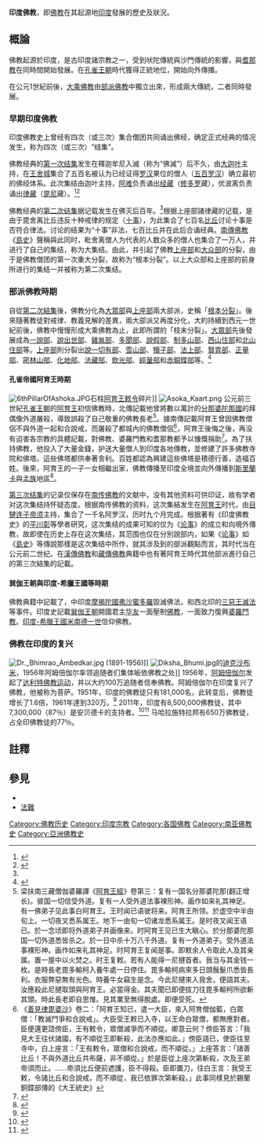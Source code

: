 {{佛教}}
'''印度佛教'''，即[[佛教|佛教]]在其起源地[[印度|印度]]發展的歷史及狀況。

==概論==
佛教起源於印度，是古印度諸宗教之一，受到吠陀傳統與沙門傳統的影響，與[[耆那教|耆那教]]在同時間開始發展。在[[孔雀王朝|孔雀王朝]]時代獲得正統地位，開始向外傳播。

在公元1世紀前後，[[大乘佛教|大乘佛教]]由[[部派佛教|部派佛教]]中獨立出來，形成兩大傳統，二者同時發展。
=== 早期印度佛教 ===
{{see also|初期佛教|第一次结集|第二次结集}}
印度佛教史上曾经有四次（或三次）集合僧团共同诵出佛经，确定正式经典的情况发生，称为四次（或三次）“结集”。

佛教经典的[[第一次结集|第一次结集]]发生在釋迦牟尼入滅（称为“佛滅”）后不久，由[[迦叶|大迦叶]]主持，在[[王舍城|王舍城]]集合了五百名被认为已经证得[[阿罗汉|罗汉]]果位的僧人（[[五百罗汉|五百罗汉]]）确立最初的佛经体系。此次集结由迦叶主持，[[阿难|阿难]]负责诵出[[经藏|经藏]]（[[修多罗|修多罗]]藏），优波离负责诵出[[律藏|律藏]]（[[毘尼|毘尼]]藏）。<ref name="fgs1">{{cite web|url=http://www.fgs.org.tw/master/masterA/books/biography/disciple/06.htm|title=大迦葉－頭陀第一|3=|publisher=佛光山全球資訊網|accessdate=2009-02-16|deadurl=yes|archiveurl=https://web.archive.org/web/20090914161436/http://www.fgs.org.tw/master/masterA/books/biography/disciple/06.htm|archivedate=2009-09-14}}</ref><ref name="fj-lib-2">{{cite web|url=http://big5.jiexieyin.org/show.aspx?page=3&id=3241&cid=147|title=佛光教科書第四冊 -- 佛教史 第二課　經典的結集|author=佛光山宗務委員|publisher=佛教圖書館|accessdate=2009-02-16|deadurl=yes|archiveurl=https://web.archive.org/web/20120114171722/http://big5.jiexieyin.org/show.aspx?page=3&id=3241&cid=147|archivedate=2012-01-14}}</ref>

佛教经典的[[第二次结集|第二次结集]]据记载发生在佛灭后百年。<ref name="fj-lib-2" />根据上座部諸律藏的记载，是由于毘舍离比丘违反十种戒律的规定（[[十事|十事]]），为此集合了七百名[[比丘|比丘]]讨论十事是否符合律法。讨论的结果为“十事”非法，七百比丘并在此后合诵经典。[[南傳佛教|南傳佛教]]《[[島史|島史]]》聲稱與此同时，毗舍离僧人为代表的人数众多的僧人也集合了一万人，并进行了自己的集结，称为大集结。由此，并引起了佛教[[上座部|上座部]]和[[大众部|大众部]]的分裂，由于是佛教僧团的第一次重大分裂，故称为“根本分裂”。以上大众部和上座部的前身所进行的集结一并被称为第二次集结。

=== 部派佛教時期 ===
{{main|部派佛教}}

自從[[第二次結集|第二次結集]]後，佛教分化為[[大眾部|大眾部]]與[[上座部|上座部]]兩大部派，史稱「[[根本分裂|根本分裂]]」。後來隨著教徒對戒律、教義見解的差異，兩大部派又再度分化，大約持續到西元一世紀前後，佛教中慢慢形成大乘佛教為止，此即所謂的「枝末分裂」。[[大眾部|大眾部]]先後發展成為[[一說部|一說部]]、[[說出世部|說出世部]]、[[雞胤部|雞胤部]]、[[多聞部|多聞部]]、[[說假部|說假部]]、[[制多山部|制多山部]]、[[西山住部|西山住部]]和[[北山住部|北山住部]]等。[[上座部|上座部]]則分裂出[[說一切有部|說一切有部]]、[[雪山部|雪山部]]、[[犢子部|犢子部]]、[[法上部|法上部]]、[[賢胄部|賢胄部]]、[[正量部|正量部]]、[[密林山部|密林山部]]、[[化地部|化地部]]、[[法藏部|法藏部]]、[[飲光部|飲光部]]、[[經量部|經量部]]和[[赤銅鍱部|赤銅鍱部]]等。<ref name="cuhk">{{cite web| language=zh-tw| publisher=香港中文大學| title=異部宗輪論| url=http://arts.cuhk.edu.hk/~hkshp/bclassic/indian/vasumitra.txt| author=唐玄奘| date=| accessdate=| deadurl=yes| archiveurl=https://web.archive.org/web/20090625041850/http://arts.cuhk.edu.hk/~hkshp/bclassic/indian/vasumitra.txt| archivedate=2009-06-25}}</ref>

==== 孔雀帝國阿育王時期 ====
[[File:6thPillarOfAshoka.JPG|thumb]]石柱[[阿育王敕令|阿育王敕令]]碎片]]
[[File:Asoka_Kaart.png|thumb]]
{{see also|孔雀王朝|阿育王|第三次结集}}
公元前三世紀[[孔雀王朝|孔雀王朝]]的[[阿育王|阿育王]]初信佛教時，北傳記載他曾將數以萬計的[[分那婆陀那國|分那婆陀那國]]的拜偶像外道屠殺，導致誤殺了自己敬重的佛教長老<ref>梁扶南三藏僧伽婆羅譯《[[阿育王經|阿育王經]]》卷第三：复有一国名分那婆陀那(翻正增长)。彼国一切信受外道。复有一人受外道法事裸形神。画作如来礼其神足。有一佛弟子见此事白阿育王。王时闻已语驶将来。阿育王所领。於虚空中半由旬上。一切夜叉悉系属王。地下一由旬一切诸龙悉系属王。是时夜叉闻王语已。於一念顷即将外道弟子并画像来。时阿育王见已生大瞋心。於分那婆陀那国一切外道悉皆杀之。於一日中杀十万八千外道。复有一外道弟子。受外道法事裸形神。画作如来礼其神足。时阿育王复闻是事。即敕余人令取此人及其亲属。置一屋中以火焚之。时王复敕。若有人能得一尼揵首者。我当与其金钱一枚。是時長老毘多輸柯入養牛處一日停住。毘多輸柯病來多日頭鬚髮爪悉皆長利。衣服弊惡無有光色。時養牛女竊生是念。今此尼揵來入我舍。便語其夫。汝應殺此尼揵取頭與阿育王。必當得金。其夫聞已即便拔刀往毘多輸柯所欲斬其頭。時此長老即自思惟。見其業至無得脫處。即便受死。</ref>。據南傳記載阿育王曾因佛教僧侶不與外道一起和合說戒，而屠殺了都城內的佛教僧侶<ref>《[[善見律毘婆沙|善見律毘婆沙]]》卷二：「阿育王知已，遣一大臣，來入阿育僧伽藍，白眾僧：「教滅鬥爭和合說戒」。大臣受王敕已入寺，以王命白眾僧，都無應對者。臣便還更諮傍臣，王有敕令，眾僧滅爭而不順從。卿意云何？傍臣答言：「我見大王往伏諸國，有不順從王即斬殺，此法亦應如此。」傍臣語已，使臣往至寺中，白上座言：「王有敕令，眾僧和合說戒，而不順從。」上座答言：「諸善比丘！不與外道比丘共布薩，非不順從。」於是臣從上座次第斬殺，次及王弟帝須而止。……帝須比丘便前遮護，臣不得殺。臣即置刀，往白王言：我受王敕，令諸比丘和合說戒，而不順從，我已依罪次第斬殺。」此事同樣見於錫蘭銅鍱部傳的《大王統史》</ref>，阿育王後悔之後，再没有迫害各宗教的具體記載，對佛教、婆羅門教和耆那教都予以慷慨捐助<ref name="shijiezongjiao">{{cite book | language =zh-tw | author=陳國典 | coauthors = | title=世界宗教大觀  | url= | date= | location= | publisher=showwe technology limited | id= | isbn=9789866732201 | pages= }}</ref>。為了扶持佛教，他投入了大量金錢，护送大量僧人到印度各地傳教，並修建了許多佛教寺院和佛塔。這些佛塔都供奉著舎利。百姓都認為興建這些佛塔是積德行善，造福百姓。後來，阿育王的一子一女相繼出家，佛教傳播至印度全境並向外傳播到[[斯里蘭卡|斯里蘭卡]]與[[孟族|孟族]]地區<ref name="zhgfj">{{cite book | language =zh-tw | author=夏傳才 | coauthors = | title=中國佛教圖鑑 | url= | date= | location= | publisher=知書房出版集團 | id= | isbn=9789866874314 | pages= }}</ref>。

[[第三次结集|第三次结集]]的记录仅保存在[[南传佛教|南传佛教]]的文献中，没有其他资料可供印证，故有学者对这次集结持怀疑态度。根据南传佛教的资料，这次集結发生在[[阿育王|阿育王]]时代，由[[目犍连子帝须|目犍连子帝须]]主持，集合了一千名阿罗汉，历时九个月完成。根据著有《印度佛教史》的[[平川彰|平川彰]]等學者研究，这次集结的成果可知的仅为《[[论事|论事]]》的成立和向境外傳教，故即使在历史上存在这次集结，其范围也仅在分別說部内，如果《[[论事|论事]]》如《[[島史|島史]]》等傳說那樣是这次集结中所作，就其涉及到的部派觀點而言，其时代当在公元前二世纪。在[[漢傳佛教|漢傳佛教]]和[[藏傳佛教|藏傳佛教]]典籍中也有著阿育王時代其他部派進行自己的第三次結集的記載。

====巽伽王朝與印度-希臘王國等時期 ====
{{seealso|巽伽王朝|印度-希臘王國|彌蘭王問經}}
佛教典籍中記載了，中印度[[摩揭陀國|摩揭陀國]][[弗沙蜜多羅|弗沙蜜多羅]]毀滅佛法，和西北印的[[三惡王滅法|三惡王滅法]]等事件。印度史記載[[巽伽王朝|巽伽王朝]]開國君主[[华友|华友]]一面壓制[[佛教|佛教]]，一面致力復興[[婆羅門教|婆羅門教]]。[[印度-希臘王國|印度-希臘王國]][[米南德一世|米南德一世]]信仰佛教。

===佛教在印度的复兴===
[[File:Dr._Bhimrao_Ambedkar.jpg|thumb]] (1891-1956)]]
[[File:Diksha_Bhumi.jpg|thumb]]的[[迪克沙布米|迪克沙布米]]，1956年阿姆倍伽尔率领追随者们集体皈依佛教之处]]
{{main|印度佛教复兴运动}}
1956年，[[阿姆倍伽尔|阿姆倍伽尔]]发起了[[达利特佛教运动|达利特佛教运动]]，并以大约100万追随者信奉佛教。阿姆倍伽尔在印度复兴了佛教，他被称为菩萨。1951年，印度的佛教徒只有181,000名，此转变后，佛教徒增长了1.6倍，1961年達到320万。<ref>{{Cite web |url=https://books.google.co.in/books?id=e-b2EzNRxQIC&pg=PA162&dq=ambedkar+and+buddhism&hl=en&sa=X&ved=0ahUKEwihs_7u6N_lAhXFTX0KHa75AcgQ6AEIKTAF#v=onepage&q=ambedkar%20and%20buddhism&f=false |title=存档副本 |accessdate=2020-08-25 |archive-date=2020-09-03 |archive-url=https://web.archive.org/web/20200903203400/https://books.google.co.in/books?id=e-b2EzNRxQIC&pg=PA162&dq=ambedkar+and+buddhism&hl=en&sa=X&ved=0ahUKEwihs_7u6N_lAhXFTX0KHa75AcgQ6AEIKTAF#v=onepage&q=ambedkar%20and%20buddhism&f=false |dead-url=no }}</ref>  2011年，印度有8,500,000佛教徒，其中7,300,000（87％）是安贝德卡的支持者。<ref>{{Cite web |url=https://www.thequint.com/news/india/dalits-converting-to-buddhism |title=存档副本 |accessdate=2020-08-25 |archive-date=2020-12-14 |archive-url=https://web.archive.org/web/20201214231506/https://www.thequint.com/news/india/dalits-converting-to-buddhism |dead-url=no }}</ref><ref>{{Cite web |url=https://www.financialexpress.com/india-news/dalits-who-converted-to-buddhism-better-off-in-literacy-and-well-being/745230/ |title=存档副本 |accessdate=2020-08-25 |archive-date=2020-09-03 |archive-url=https://web.archive.org/web/20200903210259/https://www.financialexpress.com/india-news/dalits-who-converted-to-buddhism-better-off-in-literacy-and-well-being/745230/ |dead-url=no }}</ref> 马哈拉施特拉邦有650万佛教徒，占全印佛教徒的77％。

==註釋==
{{Portal box|印度|佛教}}
{{reflist}}

==參見==
*{{link-ja|印度佛教法難|インドにおける仏教の弾圧}}
*[[法難|法難]]

{{亞洲題目|佛教}}
{{佛教主題}}[[Category:佛教历史|Category:佛教历史]]
[[Category:印度宗教|Category:印度宗教]]
[[Category:各国佛教|Category:各国佛教]]
[[Category:南亚佛教史|Category:南亚佛教史]]
[[Category:亞洲佛教史|Category:亞洲佛教史]]